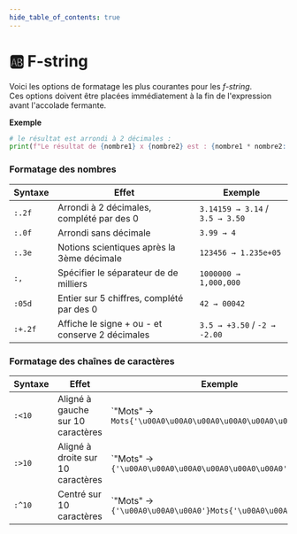 ```yaml
---
hide_table_of_contents: true
---
```


# 🆎 F-string

Voici les options de formatage les plus courantes pour les *f-string*. \
Ces options doivent être placées immédiatement à la fin de l'expression avant l'accolade fermante.

**Exemple**
```python
# le résultat est arrondi à 2 décimales :
print(f"Le résultat de {nombre1} x {nombre2} est : {nombre1 * nombre2:.2f}")
```

### Formatage des nombres
        
|Syntaxe|Effet|Exemple|
|-|-|-|
|`:.2f`|Arrondi à 2 décimales, complété par des 0|`3.14159 → 3.14` / `3.5 → 3.50`|
|`:.0f`|Arrondi sans décimale|`3.99 → 4`|
|`:.3e`|Notions scientiques après la 3ème décimale|`123456 → 1.235e+05`|
|`:,`|Spécifier le séparateur de de milliers|`1000000 → 1,000,000`|
|`:05d`|Entier sur 5 chiffres, complété par des 0|`42 → 00042`|
|`:+.2f`|Affiche le signe + ou - et conserve 2 décimales|`3.5 → +3.50` / `-2 → -2.00`|

### Formatage des chaînes de caractères

| Syntaxe | Effet | Exemple |
| - | - | - |
| `:<10` | Aligné à gauche sur 10 caractères |`"Mots" →  <code>Mots{'\u00A0\u00A0\u00A0\u00A0\u00A0\u00A0'}</code> |
| `:>10` | Aligné à droite sur 10 caractères |`"Mots" →  <code>{'\u00A0\u00A0\u00A0\u00A0\u00A0\u00A0'}Mots</code> |
| `:^10` | Centré sur 10 caractères |`"Mots" →  <code>{'\u00A0\u00A0\u00A0'}Mots{'\u00A0\u00A0\u00A0'}</code> |

        
        